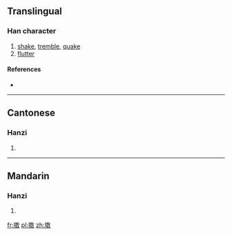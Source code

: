 {{also|擻}}
==Translingual==

===Han character===
{{Han char|rn=64|rad=手|as=13|sn=17|four=|canj=手火女大 (QFVK)}}

# [[shake]], [[tremble]], [[quake]]
# [[flutter]]

====References====
* {{Han ref|kx=0459.201|hdz=31972.030|uh=64DE|ud=25822}}

----

==Cantonese==

===Hanzi===
{{yue-hanzi|jyut=|y=sau2|tra=擻}}

# {{defn|Cantonese|sort=手13}}

----

==Mandarin==

===Hanzi===
{{cmn-hanzi|tra=擻|pin=[[sǒu]] ([[sou3]])|wg=sou<sup>3</sup>}}

# {{defn|Mandarin|sort=手13}}

[[fr:擞]]
[[pl:擞]]
[[zh:擞]]